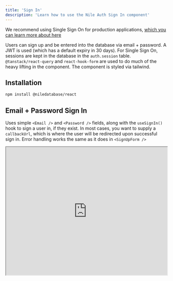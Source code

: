 ```yaml
---
title: 'Sign In'
description: 'Learn how to use the Nile Auth Sign In component'
---
```



<Warning>We recommend using Single Sign On for production applications, [which you can learn more about here](../singlesignon)</Warning>


Users can sign up and be entered into the database via email + password.  A JWT is used (which has a default expiry in 30 days). For Single Sign On, sessions are kept in the database in the `auth.session` table.
`@tanstack/react-query` and `react-hook-form` are used to do much of the heavy lifting in the component. The component is styled via tailwind.

## Installation

```bash
npm install @niledatabase/react
```

## Email + Password Sign In


Uses simple `<Email />` and `<Password />` fields, along with the `useSignIn()` hook to sign a user in, if they exist. In most cases, you want to supply a `callbackUrl`, which is where the user will be redirected upon successful sign in. Error handling works the same as it does in `<SignUpForm />`

<Tabs>
<Tab title="Preview">
  <iframe src="https://storybook.thenile.dev/iframe.html?args=&globals=&id=sign-in-form--sign-in-form" width="100%" height="400px" className="rounded-xl"/>
</Tab>
<Tab title="Component">
```jsx 
import { SignInForm } from "@niledatabase/react";

export default function SignUpPage() {
  return <SignInForm callbackUrl="/dashboard" />
}
```
</Tab>
</Tabs>



## Email Only Sign In

With an SMTP provider configured on your database, users can supply their emails and be sent a link for sign in. The users enters their email, which causes the auth service to create a token (saved to the auth.verification_tokens table in your database), and send it in an email. The token is valid for 4 hours by default. 

Once the user clicks the link, they will exchange their token for a session and be redirected to whichever page was provided in the `callbackUrl`

<Tabs>
<Tab title="Preview">
<iframe src="https://storybook.thenile.dev/iframe.html?args=&globals=&id=social-email--sign-in-with-email" width="100%" height="230px" className="rounded-xl"/>
</Tab>
<Tab title="Component">
```jsx 
import { EmailSignIn } from "@niledatabase/react";

export default function SignUpPage() {
  return <EmailSignIn callbackUrl="/dashboard" />
}
```
</Tab>
</Tabs>

## Hooks

### useSignIn

The `useSignIn` hook provides a way to authenticate users using credential-based sign-in within a React application. It utilizes React Query's `useMutation` to handle authentication requests and supports optional lifecycle callbacks for customization.

#### Installation

```sh
npm install @niledatabase/react
```

#### Usage

```tsx
import { useSignIn } from "@niledatabase/react";

const SignInComponent = () => {
  const signIn = useSignIn({
    beforeMutate: (data) => ({ ...data, extraParam: "value" }),
    onSuccess: () => console.log("Login successful"),
    onError: (error) => console.error("Login failed", error),
    callbackUrl: "/dashboard",
  });

  const handleLogin = () => {
    signIn({ email: "user@example.com", password: "securepassword" });
  };

  return <button onClick={handleLogin}>Sign In</button>;
};
```

#### API

##### `useSignIn(params?: Props): (data: LoginInfo) => void`

##### Parameters

| Name         | Type                           | Description |
|-------------|--------------------------------|-------------|
| `params`    | `Props` _(optional)_          | Configuration options |

##### Returns

A function that accepts `LoginInfo` containing user credentials to initiate the sign-in process.

#### Props


| Name           | Type                                       | Description |
|---------------|------------------------------------------|-------------|
| `callbackUrl`  | `string` _(recommended)_                                   | The URL to redirect to upon successful login. |
| `beforeMutate` | `(data: any) => any`   _(optional)_       | Optional function executed before the mutation occurs, allowing modification of request data. |
| `onSuccess`    | `(data: LoginSuccess) => void` _(optional)_            | Callback function triggered on a successful login. |
| `onError`      | `(error: Error, data: any) => void` _(optional)_   | Callback function triggered if the login fails. |
| `client`       | `QueryClient` _(optional)_               | React Query client instance. |

##### LoginInfo Type

```ts
export type LoginInfo = {
  email: string;
  password: string;
};
```

##### Example with Error Handling

```tsx
const signIn = useSignIn({
  onSuccess={async (res) => {
    if (res.ok) {
      // something good happened
    } else {
      const error = await res.text();
      console.error(error);
    }
  }}
  onError={(e)=> {
    console.error('Catastrophic failure 😭', e)
  }}
});

signIn({ email: "user@example.com", password: "wrongpassword" });
```

- Ensure that authentication providers are properly configured in your Next.js app.
- Use `beforeMutate` to modify request payloads before submission.
- The `callbackUrl` parameter determines the redirection URL post-login.

<Theming component="<SignIn />"/>
 

## Related Components

- [Single Sign On](/auth/singlesignon)
- [Sign Out](/auth/components/signout)
- [User Profile](/auth/components/user) 